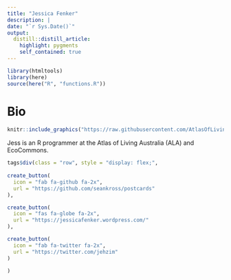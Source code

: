 ```yaml
---
title: "Jessica Fenker"
description: |
date: "`r Sys.Date()`"
output: 
  distill::distill_article:
    highlight: pygments
    self_contained: true
---
```


```r
library(htmltools)
library(here)
source(here("R", "functions.R"))
```

# Bio

:::float-image

```r
knitr::include_graphics("https://raw.githubusercontent.com/AtlasOfLivingAustralia/SDS_website/main/images/people/jess.jpg")
```

Jess is an R programmer at the Atlas of Living Australia (ALA) and EcoCommons.

```r
tags$div(class = "row", style = "display: flex;",
         
create_button(
  icon = "fab fa-github fa-2x",
  url = "https://github.com/seankross/postcards"
),

create_button(
  icon = "fas fa-globe fa-2x",
  url = "https://jessicafenker.wordpress.com/"
),

create_button(
  icon = "fab fa-twitter fa-2x",
  url = "https://twitter.com/jehzim"
)

)
```

:::
